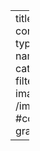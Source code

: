 ---
title: Pessoas
listing:
  contents: pessoas/
  type: grid
  sort: name desc
  categories: false
  filter-ui: false
  image-placeholder: /images/samico.png
  #colorImage {
  filter: grayscale(100%);
}

---